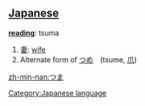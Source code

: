 == [[Japanese]] ==                                          

'''[[reading]]''': tsuma

# [[妻]]: [[wife]]
# Alternate form of [[つめ]]　(tsume, [[爪]])
[[Category:Japanese language]]

[[zh-min-nan:つま]]